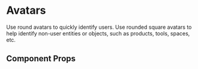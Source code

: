
<Meta title="Components/Avatar" component={Avatar} />

# Avatars

Use round avatars to quickly identify users. Use rounded square avatars to help identify non-user entities or objects, such as products, tools, spaces, etc.

<Canvas withToolbar>
  <Story name="shapes">
    <Avatar src="https://i.pravatar.cc/100" shape="round" mr="md" />
    <Avatar src="https://i.pravatar.cc/200" shape="square" mr="md" />
  </Story>
</Canvas>

<Canvas withToolbar>
  <Story name="sizes">
    <Avatar src="https://i.pravatar.cc/300" size="lg" mr="md" />
    <Avatar src="https://i.pravatar.cc/400" size="md" mr="md" />
    <Avatar src="https://i.pravatar.cc/500" size="sm" mr="md" />
  </Story>
</Canvas>

<Canvas withToolbar>
  <Story name="states">
    <Avatar isLoading mr="md" />
    <Avatar username="Kaiyu Hsu" mr="md" />
    <Avatar src="https://i.pravatar.cc/600" mr="md" />
  </Story>
</Canvas>

## Component Props

<ArgsTable of={Avatar} />
